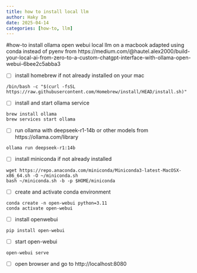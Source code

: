 ```yaml
---
title: how to install local llm
author: Haky Im
date: 2025-04-14
categories: [how-to, llm]
---
```


#how-to install ollama open webui local llm on a macbook
adapted using conda instead of pyenv from https://medium.com/@hautel.alex2000/build-your-local-ai-from-zero-to-a-custom-chatgpt-interface-with-ollama-open-webui-6bee2c5abba3

- [ ] install homebrew if not already installed on your mac
```
/bin/bash -c "$(curl -fsSL https://raw.githubusercontent.com/Homebrew/install/HEAD/install.sh)"
```
- [ ] install and start ollama service
```
brew install ollama
brew services start ollama
```
- [ ] run ollama with deepseek-r1-14b or other models from https://ollama.com/library
```
ollama run deepseek-r1:14b
```
- [ ] install miniconda if not already installed
```
wget https://repo.anaconda.com/miniconda/Miniconda3-latest-MacOSX-x86_64.sh -O ~/miniconda.sh
bash ~/miniconda.sh -b -p $HOME/miniconda
```
- [ ] create and activate conda environment
```
conda create -n open-webui python=3.11
conda activate open-webui
```
- [ ] install openwebui
```
pip install open-webui
```
- [ ] start open-webui
```
open-webui serve
```
- [ ] open browser and go to http://localhost:8080






